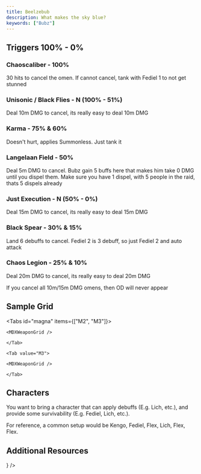 ```yaml
---
title: Beelzebub
description: What makes the sky blue?
keywords: ["Bubz"]
---
```



## Triggers 100% - 0%

### Chaoscaliber - 100%

30 hits to cancel the omen.
If cannot cancel, tank with Fediel 1 to not get stunned

### Unisonic / Black Flies - N (100% - 51%)

Deal 10m DMG to cancel, its really easy to deal 10m DMG

### Karma - 75% & 60%

Doesn't hurt, applies Summonless. Just tank it

### Langelaan Field - 50%

Deal 5m DMG to cancel.
Bubz gain 5 buffs here that makes him take 0 DMG until you dispel them.
Make sure you have 1 dispel, with 5 people in the raid, thats 5 dispels already

### Just Execution - N (50% - 0%)

Deal 15m DMG to cancel, its really easy to deal 15m DMG

### Black Spear - 30% & 15%

Land 6 debuffs to cancel. Fediel 2 is 3 debuff, so just Fediel 2 and auto attack

### Chaos Legion - 25% & 10%

Deal 20m DMG to cancel, its really easy to deal 20m DMG

<MDXCallout title="No OD trigger?">
	If you cancel all 10m/15m DMG omens, then OD will never appear
</MDXCallout>

## Sample Grid

<Tabs id="magna" items={["M2", "M3"]}>
	<Tab value="M2">

    <MDXWeaponGrid />

    </Tab>

    <Tab value="M3">

    <MDXWeaponGrid />

    </Tab>

</Tabs>

## Characters

You want to bring a character that can apply debuffs (E.g. Lich, etc.),
and provide some survivability (E.g. Fediel, Lich, etc.).

For reference, a common setup would be Kengo, Fediel, Flex, Lich, Flex, Flex.

## Additional Resources

<Cards>
	<Card
		href="https://gbf.wiki/Beelzebub_(Raid)"
		title="GBF Wiki - Beelzebub (Raid)"
		description="Information about the raid"
		icon={<FileTextIcon />}
	/>
</Cards>
